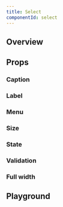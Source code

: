 ```yaml
---
title: Select
componentId: select
---
```



## Overview

<Overview component="Select" />

## Props

<PropertyOverview component="select" />

### Caption

<PropertyPreview component="select" property="caption?" />

### Label

<PropertyPreview component="select" property="label?" />

### Menu

<PropertyPreview component="select" property="menu?" />

### Size

<PropertyPreview component="select" property="size" />

### State

<PropertyPreview component="select" property="state" />

### Validation

<PropertyPreview component="select" property="validation" />

### Full width

<PropertyPreview component="select" property="fullWidth?" />

## Playground

<Examples component="select" />
